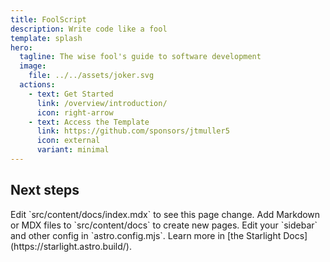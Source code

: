 ```yaml
---
title: FoolScript
description: Write code like a fool
template: splash
hero:
  tagline: The wise fool's guide to software development
  image:
    file: ../../assets/joker.svg
  actions:
    - text: Get Started
      link: /overview/introduction/
      icon: right-arrow
    - text: Access the Template
      link: https://github.com/sponsors/jtmuller5
      icon: external
      variant: minimal
---
```



## Next steps

<CardGrid stagger>
	<Card title="Update content" icon="pencil">
		Edit `src/content/docs/index.mdx` to see this page change.
	</Card>
	<Card title="Add new content" icon="add-document">
		Add Markdown or MDX files to `src/content/docs` to create new pages.
	</Card>
	<Card title="Configure your site" icon="setting">
		Edit your `sidebar` and other config in `astro.config.mjs`.
	</Card>
	<Card title="Read the docs" icon="open-book">
		Learn more in [the Starlight Docs](https://starlight.astro.build/).
	</Card>
</CardGrid>
